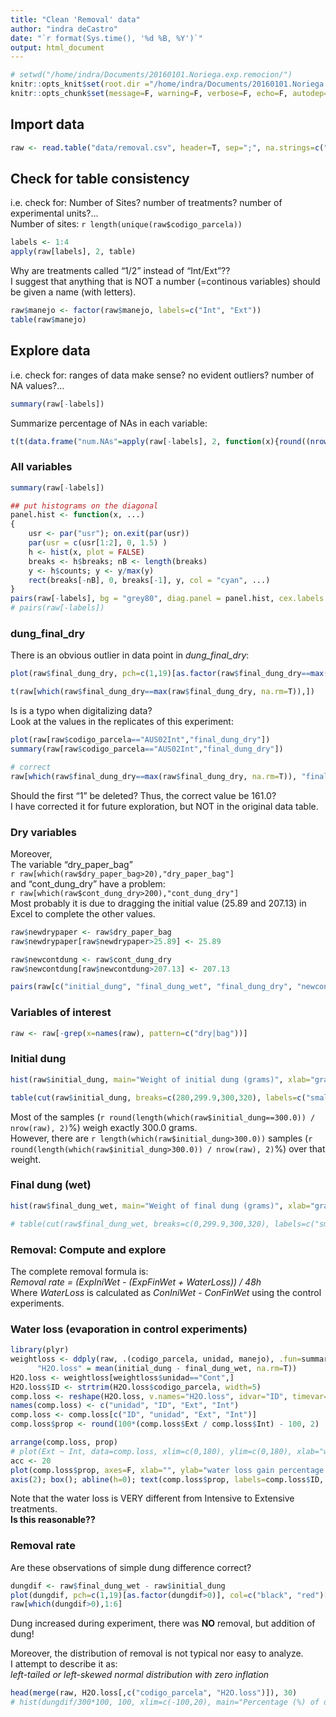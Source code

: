 ```yaml
---
title: "Clean 'Removal' data"
author: "indra deCastro"
date: "`r format(Sys.time(), '%d %B, %Y')`"
output: html_document
---
```


```r
# setwd("/home/indra/Documents/20160101.Noriega.exp.remocion/")
knitr::opts_knit$set(root.dir ="/home/indra/Documents/20160101.Noriega.exp.remocion/", message=F, warning=F, verbose=F, comment=F)
knitr::opts_chunk$set(message=F, warning=F, verbose=F, echo=F, autodep=T, cache=T, fig.width=10)
```

## Import data
```r
raw <- read.table("data/removal.csv", header=T, sep=";", na.strings=c("-", "N/A"))
```

## Check for table consistency
i.e. check for: Number of Sites? number of treatments? number of experimental units?...  
Number of sites: `r length(unique(raw$codigo_parcela))`
```r
labels <- 1:4
apply(raw[labels], 2, table)
```
Why are treatments called "1/2" instead of "Int/Ext"??  
I suggest that anything that is NOT a number (=continous variables) should be given a name (with letters).  

```r
raw$manejo <- factor(raw$manejo, labels=c("Int", "Ext"))
table(raw$manejo)
```


## Explore data
i.e. check for: ranges of data make sense? no evident outliers? number of NA values?...
```r
summary(raw[-labels])
```

Summarize percentage of NAs in each variable:
```r
t(t(data.frame("num.NAs"=apply(raw[-labels], 2, function(x){round((nrow(raw)-length(which(complete.cases(x)))) / nrow(raw) *100, 2)}))))
```

### All variables
```r
summary(raw[-labels])

## put histograms on the diagonal
panel.hist <- function(x, ...)
{
    usr <- par("usr"); on.exit(par(usr))
    par(usr = c(usr[1:2], 0, 1.5) )
    h <- hist(x, plot = FALSE)
    breaks <- h$breaks; nB <- length(breaks)
    y <- h$counts; y <- y/max(y)
    rect(breaks[-nB], 0, breaks[-1], y, col = "cyan", ...)
}
pairs(raw[-labels], bg = "grey80", diag.panel = panel.hist, cex.labels = 1, upper.panel=NULL)
# pairs(raw[-labels])
```

### dung_final_dry
There is an obvious outlier in data point in *dung_final_dry*:  
```r
plot(raw$final_dung_dry, pch=c(1,19)[as.factor(raw$final_dung_dry==max(raw$final_dung_dry, na.rm=T))], col=c("black", "red")[as.factor(raw$final_dung_dry==max(raw$final_dung_dry, na.rm=T))], cex=c(1,2)[as.factor(raw$final_dung_dry==max(raw$final_dung_dry, na.rm=T))])

t(raw[which(raw$final_dung_dry==max(raw$final_dung_dry, na.rm=T)),])
```
Is is a typo when digitalizing data?  
Look at the values in the replicates of this experiment:  
```r
plot(raw[raw$codigo_parcela=="AUS02Int","final_dung_dry"])
summary(raw[raw$codigo_parcela=="AUS02Int","final_dung_dry"])

# correct 
raw[which(raw$final_dung_dry==max(raw$final_dung_dry, na.rm=T)), "final_dung_dry"] <- 161
```
Should the first "1" be deleted? Thus, the correct value be 161.0?  
I have corrected it for future exploration, but NOT in the original data table.  

### Dry variables
Moreover,  
The variable "dry_paper_bag"  
`r raw[which(raw$dry_paper_bag>20),"dry_paper_bag"]`  
and "cont_dung_dry" have a problem:  
`r raw[which(raw$cont_dung_dry>200),"cont_dung_dry"]`  
Most probably it is due to dragging the initial value (25.89 and 207.13) in Excel to complete the other values.

```r
raw$newdrypaper <- raw$dry_paper_bag
raw$newdrypaper[raw$newdrypaper>25.89] <- 25.89

raw$newcontdung <- raw$cont_dung_dry
raw$newcontdung[raw$newcontdung>207.13] <- 207.13

pairs(raw[c("initial_dung", "final_dung_wet", "final_dung_dry", "newcontdung", "paper_bag", "newdrypaper")], bg = "grey80", diag.panel = panel.hist, cex.labels = 1, upper.panel=NULL)
```

### Variables of interest
```r
raw <- raw[-grep(x=names(raw), pattern=c("dry|bag"))]
```

### Initial dung
```r
hist(raw$initial_dung, main="Weight of initial dung (grams)", xlab="grams of wet dung", ylab="number of samples", breaks=seq(min(raw$initial_dung)-1, max(raw$initial_dung)+1, 0.5)); box()

table(cut(raw$initial_dung, breaks=c(280,299.9,300,320), labels=c("smaller", "300gr", "bigger")))
```

Most of the samples (`r round(length(which(raw$initial_dung==300.0)) / nrow(raw), 2)`%) weigh exactly 300.0 grams.  
However, there are `r length(which(raw$initial_dung>300.0))` samples (`r round(length(which(raw$initial_dung>300.0)) / nrow(raw), 2)`%) over that weight.

### Final dung (wet)
```r
hist(raw$final_dung_wet, main="Weight of final dung (grams)", xlab="grams of wet dung", ylab="number of samples", breaks=seq(min(raw$final_dung_wet, na.rm=T)-1, max(raw$final_dung_wet, na.rm=T)+1, 2)); box()

# table(cut(raw$final_dung_wet, breaks=c(0,299.9,300,320), labels=c("smaller", "300gr", "bigger")))
```

### Removal: Compute and explore
The complete removal formula is:  
*Removal rate = (ExpIniWet - (ExpFinWet + WaterLoss)) / 48h*  
Where *WaterLoss* is calculated as *ConIniWet - ConFinWet*  using the control experiments.  

### Water loss (evaporation in control experiments)
```r
library(plyr)
weightloss <- ddply(raw, .(codigo_parcela, unidad, manejo), .fun=summarize, 
      "H2O.loss" = mean(initial_dung - final_dung_wet, na.rm=T))
H2O.loss <- weightloss[weightloss$unidad=="Cont",]
H2O.loss$ID <- strtrim(H2O.loss$codigo_parcela, width=5)
comp.loss <- reshape(H2O.loss, v.names="H2O.loss", idvar="ID", timevar="manejo", direction="wide", drop="codigo_parcela")
names(comp.loss) <- c("unidad", "ID", "Ext", "Int")
comp.loss <- comp.loss[c("ID", "unidad", "Ext", "Int")]
comp.loss$prop <- round(100*(comp.loss$Ext / comp.loss$Int) - 100, 2)

arrange(comp.loss, prop)
# plot(Ext ~ Int, data=comp.loss, xlim=c(0,180), ylim=c(0,180), xlab="water loss Controles Extensivo", ylab="water loss Controles Intensivo"); abline(a=0, b=1); text(comp.loss$Int, comp.loss$Ext, labels=comp.loss$ID, pos=4)
acc <- 20
plot(comp.loss$prop, axes=F, xlab="", ylab="water loss gain percentage (%)", pch=19, col=c("red", "black", "red")[cut(comp.loss$prop, breaks=c(min(comp.loss$prop), -acc, acc, max(comp.loss$prop)), include.lowest=T)], ylim=c(-100,400))
axis(2); box(); abline(h=0); text(comp.loss$prop, labels=comp.loss$ID, pos=3); abline(h=acc, lty=2); abline(h=-acc, lty=2)
```
Note that the water loss is VERY different from Intensive to Extensive treatments.  
**Is this reasonable??**



### Removal rate
Are these observations of simple dung difference correct?  
```r
dungdif <- raw$final_dung_wet - raw$initial_dung
plot(dungdif, pch=c(1,19)[as.factor(dungdif>0)], col=c("black", "red")[as.factor(dungdif>0)]); abline(h=0)
raw[which(dungdif>0),1:6]
```
Dung increased during experiment, there was **NO** removal, but addition of dung!  

Moreover, the distribution of removal is not typical nor easy to analyze.  
I attempt to describe it as:  
*left-tailed or left-skewed normal distribution with zero inflation*
```r
head(merge(raw, H2O.loss[,c("codigo_parcela", "H2O.loss")]), 30)
# hist(dungdif/300*100, 100, xlim=c(-100,20), main="Percentage (%) of dung removed", xlab="% removed")


```


